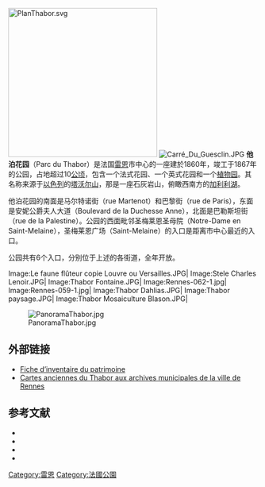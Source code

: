 {{coord|48.11416667|-1.67|type:landmark_region:FR|format=dms|display=title}}

[[Image:PlanThabor.svg|300px]]
[[Image:Carré_Du_Guesclin.JPG|thumb]]
'''他泊花园'''（Parc du Thabor）是法国[[雷恩|雷恩]]市中心的一座建於1860年，竣工于1867年的公园，占地超过10[[公顷|公顷]]，包含一个法式花园、一个英式花园和一个[[植物园|植物园]]。其名称来源于[[以色列|以色列]]的[[塔沃尔山|塔沃尔山]]，那是一座石灰岩山，俯瞰西南方的[[加利利湖|加利利湖]]。

他泊花园的南面是马尔特诺街（rue Martenot）和巴黎街（rue de Paris），东面是安妮公爵夫人大道（Boulevard de la Duchesse Anne），北面是巴勒斯坦街（rue de la Palestine）。公园的西面毗邻圣梅莱恩圣母院（Notre-Dame en Saint-Melaine），圣梅莱恩广场（Saint-Melaine）的入口是距离市中心最近的入口。 

公园共有6个入口，分别位于上述的各街道，全年开放。

<gallery>
Image:Le faune flûteur copie Louvre ou Versailles.JPG|
Image:Stele Charles Lenoir.JPG|
Image:Thabor Fontaine.JPG|
Image:Rennes-062-1.jpg|
Image:Rennes-059-1.jpg|
Image:Thabor Dahlias.JPG|
Image:Thabor paysage.JPG|
Image:Thabor Mosaiculture Blason.JPG|
</gallery>

[[Image:PanoramaThabor.jpg|thumb]]

== 外部链接 ==
* [http://www4.culture.fr/patrimoines/patrimoine_architectural_et_mobilier/sribzh/main.xsp?execute=show_document&id=MERIMEEIA35022171 Fiche d’inventaire du patrimoine]{{Wayback|url=http://www4.culture.fr/patrimoines/patrimoine_architectural_et_mobilier/sribzh/main.xsp?execute=show_document&id=MERIMEEIA35022171 |date=20080529093057 }}
* [https://web.archive.org/web/20070204042250/http://www.archives.rennes.fr/fonds/listecote.php?cotefond4=fig&serie=Fi&sousserie=5Fi Cartes anciennes du Thabor aux archives municipales de la ville de Rennes]

== 参考文献 ==
* {{Cite book | title = Le Thabor : Rennes | publisher = Siloë | author = Louis-Michel Nourry | language = fr | year = 2005 | isbn = 2-908924-00-5}}
* {{Cite book | title = Histoire(s) de jardin : Usages et paysages à Rennes | publisher = PU Rennes | author = Catherine Laurent, Louis-Michel Nourry, George Provost, Yves Lebouc | language = fr | year = 2008 | pages = 191 | isbn = 978-2-7535-0654-1 }}
* {{Cite book | title = La Bretagne des jardins | publisher = Apogée | author = Louis-Michel Nourry et Michel Ogier | language = fr| year = 1997 | isbn = 2-909275-87-6 }}
* {{Cite book | title = Catalogue des graines, spores et parties de plantes offertes en échange | publisher = Ville de Rennes | author = Jardin botanique de la ville de Rennes | language = fr | year = 2001}}

{{References|colonnes=2}}

[[Category:雷恩|Category:雷恩]]
[[Category:法國公園|Category:法國公園]]